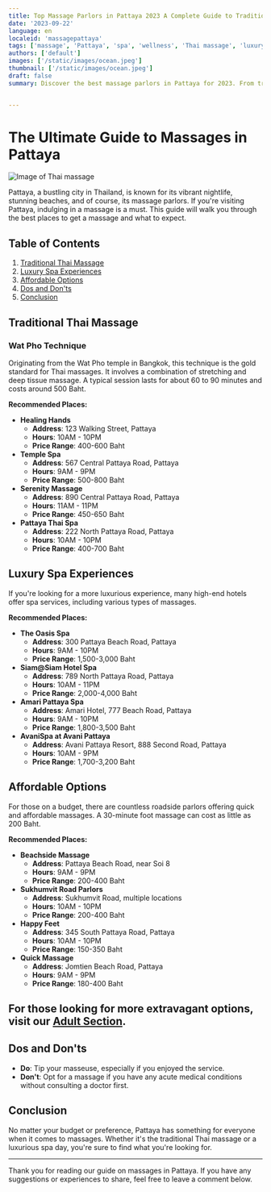 ```yaml
---
title: Top Massage Parlors in Pattaya 2023 A Complete Guide to Traditional and Luxury Spa Experiences
date: '2023-09-22'
language: en
localeid: 'massagepattaya'
tags: ['massage', 'Pattaya', 'spa', 'wellness', 'Thai massage', 'luxury spa', 'affordable spa', 'spa guide', 'relaxation', 'rejuvenation', 'spa treatments', 'beach spa', 'traditional Thai spa', '2023 guide', 'complete guide']
authors: ['default']
images: ['/static/images/ocean.jpeg']
thumbnail: ['/static/images/ocean.jpeg']
draft: false
summary: Discover the best massage parlors in Pattaya for 2023. From traditional Thai massages to opulent spa experiences, this comprehensive guide covers price ranges, locations, and what to expect.


---
```


# The Ultimate Guide to Massages in Pattaya

![Image of Thai massage](/images/thai-massage.jpg)

Pattaya, a bustling city in Thailand, is known for its vibrant nightlife, stunning beaches, and of course, its massage parlors. If you're visiting Pattaya, indulging in a massage is a must. This guide will walk you through the best places to get a massage and what to expect.

## Table of Contents

1. [Traditional Thai Massage](#traditional-thai-massage)
2. [Luxury Spa Experiences](#luxury-spa-experiences)
3. [Affordable Options](#affordable-options)
4. [Dos and Don'ts](#dos-and-donts)
5. [Conclusion](#conclusion)

## Traditional Thai Massage

### Wat Pho Technique

Originating from the Wat Pho temple in Bangkok, this technique is the gold standard for Thai massages. It involves a combination of stretching and deep tissue massage. A typical session lasts for about 60 to 90 minutes and costs around 500 Baht.

**Recommended Places:**

- **Healing Hands**
  - **Address**: 123 Walking Street, Pattaya
  - **Hours**: 10AM - 10PM
  - **Price Range**: 400-600 Baht
- **Temple Spa**
  - **Address**: 567 Central Pattaya Road, Pattaya
  - **Hours**: 9AM - 9PM
  - **Price Range**: 500-800 Baht
- **Serenity Massage**
  - **Address**: 890 Central Pattaya Road, Pattaya
  - **Hours**: 11AM - 11PM
  - **Price Range**: 450-650 Baht
- **Pattaya Thai Spa**
  - **Address**: 222 North Pattaya Road, Pattaya
  - **Hours**: 10AM - 10PM
  - **Price Range**: 400-700 Baht

## Luxury Spa Experiences

If you're looking for a more luxurious experience, many high-end hotels offer spa services, including various types of massages.

**Recommended Places:**

- **The Oasis Spa**
  - **Address**: 300 Pattaya Beach Road, Pattaya
  - **Hours**: 9AM - 10PM
  - **Price Range**: 1,500-3,000 Baht
- **Siam@Siam Hotel Spa**
  - **Address**: 789 North Pattaya Road, Pattaya
  - **Hours**: 10AM - 11PM
  - **Price Range**: 2,000-4,000 Baht
- **Amari Pattaya Spa**
  - **Address**: Amari Hotel, 777 Beach Road, Pattaya
  - **Hours**: 9AM - 10PM
  - **Price Range**: 1,800-3,500 Baht
- **AvaniSpa at Avani Pattaya**
  - **Address**: Avani Pattaya Resort, 888 Second Road, Pattaya
  - **Hours**: 10AM - 9PM
  - **Price Range**: 1,700-3,200 Baht

## Affordable Options

For those on a budget, there are countless roadside parlors offering quick and affordable massages. A 30-minute foot massage can cost as little as 200 Baht.

**Recommended Places:**

- **Beachside Massage**
  - **Address**: Pattaya Beach Road, near Soi 8
  - **Hours**: 9AM - 9PM
  - **Price Range**: 200-400 Baht
- **Sukhumvit Road Parlors**
  - **Address**: Sukhumvit Road, multiple locations
  - **Hours**: 10AM - 10PM
  - **Price Range**: 200-400 Baht
- **Happy Feet**
  - **Address**: 345 South Pattaya Road, Pattaya
  - **Hours**: 10AM - 10PM
  - **Price Range**: 150-350 Baht
- **Quick Massage**
  - **Address**: Jomtien Beach Road, Pattaya
  - **Hours**: 9AM - 9PM
  - **Price Range**: 180-400 Baht

## For those looking for more extravagant options, visit our [Adult Section](/adult-section).

## Dos and Don'ts

- **Do**: Tip your masseuse, especially if you enjoyed the service.
- **Don't**: Opt for a massage if you have any acute medical conditions without consulting a doctor first.

## Conclusion

No matter your budget or preference, Pattaya has something for everyone when it comes to massages. Whether it's the traditional Thai massage or a luxurious spa day, you're sure to find what you're looking for.

---

Thank you for reading our guide on massages in Pattaya. If you have any suggestions or experiences to share, feel free to leave a comment below.

